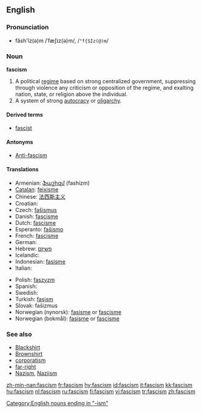 {{wikipedia}}
==English==

===Pronunciation===
*făsh'ĭz(ə)m /ˈfæʃɪz(ə)m/, /<tt>"f{SIz(@)m</tt>/

===Noun===
'''fascism'''

# A political [[regime]] based on strong centralized government, suppressing through violence any criticism or opposition of the regime, and exalting nation, state, or religion above the individual.
# A system of strong [[autocracy]] or [[oligarchy]].

====Derived terms====
*[[fascist]]

====Antonyms====
* [[Anti-fascism]]
====Translations====
{{top}}
*Armenian: [[ֆաշիզմ]] (fashizm)
*[[Catalan]]: [[feixisme]] {{m}}
*Chinese: [[法西斯主义]]
*Croatian: {{t-|hr|fašizam|m}}
*Czech: [[fašismus]]
*Danish: [[fascisme]] {{c}}
*Dutch: [[fascisme]] {{n}}
*Esperanto: [[faŝismo]]
*French: [[fascisme]] {{m}}
* German: {{t+|de|Faschismus|m}}
*Hebrew: [[פשיזם]]
* Icelandic: {{t-|is|fasismi|m}}
*Indonesian: [[fasisme]]
* Italian: {{t+|it|fascismo|m}}
{{mid}}
*Polish: [[faszyzm]] {{m}}
* Spanish: {{t+|es|fascismo|m}}
* Swedish: {{t-|sv|fascism|c}}
*Turkish: [[faşism]]
*Slovak: fašizmus
*Norwegian (nynorsk): [[fasisme]] or [[fascisme]]
*Norwegian (bokmål): [[fasisme]] or [[fascisme]]
{{bottom}}
[[Category:English nouns ending in "-ism"]]

===See also===
<!-- which of these should really be capitalised? -->
*[[Blackshirt]]
*[[Brownshirt]]
*[[corporatism]]
*[[far-right]]
*[[Nazism]], [[Naziism]]

[[zh-min-nan:fascism]]
[[fr:fascism]]
[[hy:fascism]]
[[id:fascism]]
[[it:fascism]]
[[kk:fascism]]
[[hu:fascism]]
[[nl:fascism]]
[[ru:fascism]]
[[fi:fascism]]
[[vi:fascism]]
[[tr:fascism]]
[[zh:fascism]]